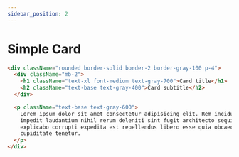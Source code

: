 ```yaml
---
sidebar_position: 2
---
```



# Simple Card

<SimpleCard></SimpleCard>

```html
<div className="rounded border-solid border-2 border-gray-100 p-4">
  <div className="mb-2">
    <h1 className="text-xl font-medium text-gray-700">Card title</h1>
    <h2 className="text-base text-gray-400">Card subtitle</h2>
  </div>

  <p className="text-base text-gray-600">
    Lorem ipsum dolor sit amet consectetur adipisicing elit. Rem incidunt
    impedit laudantium nihil rerum deleniti sint fugit architecto sequi,
    explicabo corrupti expedita est repellendus libero esse quia obcaecati
    cupiditate tenetur.
  </p>
</div>
```
